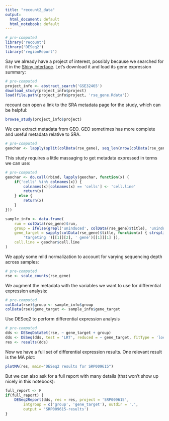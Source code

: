 ```yaml
---
title: "recount2_data"
output:
  html_document: default
  html_notebook: default
---
```


```r
# pre-computed
library('recount')
library('DESeq2')
library('regionReport')
```

Say we already have a project of interest, possibly because we searched for it in the [Shiny interface](https://jhubiostatistics.shinyapps.io/recount/).  Let's download it and load its gene expression summary:

```r
# pre-computed
project_info <- abstract_search('GSE32465')
download_study(project_info$project)
load(file.path(project_info$project, 'rse_gene.Rdata'))
```

recount can open a link to the SRA metadata page for the study, which can be helpful:

```r
browse_study(project_info$project)
```

We can extract metadata from GEO. GEO sometimes has more complete and useful metadata relative to SRA.

```r
# pre-computed
geochar <- lapply(split(colData(rse_gene), seq_len(nrow(colData(rse_gene)))), geo_characteristics)
```

This study requires a little massaging to get metadata expressed in terms we can use:

```r
# pre-computed
geochar <- do.call(rbind, lapply(geochar, function(x) {
    if('cells' %in% colnames(x)) {
        colnames(x)[colnames(x) == 'cells'] <- 'cell.line'
        return(x)
    } else {
        return(x)
    }
}))

sample_info <- data.frame(
    run = colData(rse_gene)$run,
    group = ifelse(grepl('uninduced', colData(rse_gene)$title), 'uninduced', 'induced'),
    gene_target = sapply(colData(rse_gene)$title, function(x) { strsplit(strsplit(x,
        'targeting ')[[1]][2], ' gene')[[1]][1] }),
    cell.line = geochar$cell.line
)
```

We apply some mild normalization to account for varying sequencing depth across samples:

```r
# pre-computed
rse <- scale_counts(rse_gene)
```

We augment the metadata with the variables we want to use for differential expression analysis:

```r
# pre-computed
colData(rse)$group <- sample_info$group
colData(rse)$gene_target <- sample_info$gene_target
```

Use DESeq2 to perform differential expression analysis

```r
# pre-computed
dds <- DESeqDataSet(rse, ~ gene_target + group)
dds <- DESeq(dds, test = 'LRT', reduced = ~ gene_target, fitType = 'local')
res <- results(dds)
```

Now we have a full set of differential expression results.  One relevant result is the MA plot:

```r
plotMA(res, main="DESeq2 results for SRP009615")
```

But we can also ask for a full report with many details (that won't show up nicely in this notebook):

```r
full_report <- F
if(full_report) {
    DESeq2Report(dds, res = res, project = 'SRP009615',
        intgroup = c('group', 'gene_target'), outdir = '.',
        output = 'SRP009615-results')
}
```
